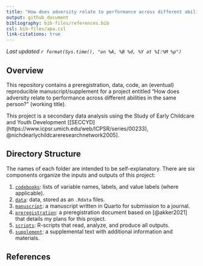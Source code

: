 ```yaml
---
title: "How does adversity relate to performance across different abilities in the same person?"
output: github_document
bibliography: bib-files/references.bib
csl: bib-files/apa.csl
link-citations: true
---
```


*Last updated `r format(Sys.time(), "on %A, %B %d, %Y at %I:%M %p")`*

## Overview

This repository contains a preregistration, data, code, an (eventual) reproducible manuscript/supplement for a project entitled "How does adversity relate to performance across different abilities in the same person?" (working title).

This project is a secondary data analysis using the Study of Early Childcare and Youth Development [[SECCYD](https://www.icpsr.umich.edu/web/ICPSR/series/00233), @nichdearlychildcareresearchnetwork2005].

## Directory Structure

The names of each folder are intended to be self-explanatory. There are six components organize the inputs and outputs of this project:

1.  [`codebooks`](codebooks/): lists of variable names, labels, and value labels (where applicable).
2.  [`data`](data/): data, stored as an `.Rdata` files.
3.  [`manuscript`](manuscript/): a manuscript written in Quarto for submission to a journal.
4.  [`preregistration`](preregistration/): a preregistration document based on [@akker2021] that details my plans for this project.
5.  [`scripts`](scripts/): R-scripts that read, analyze, and produce all outputs.
6.  [`supplement`](manuscript/supplement/): a supplemental text with additional information and materials.

## References
